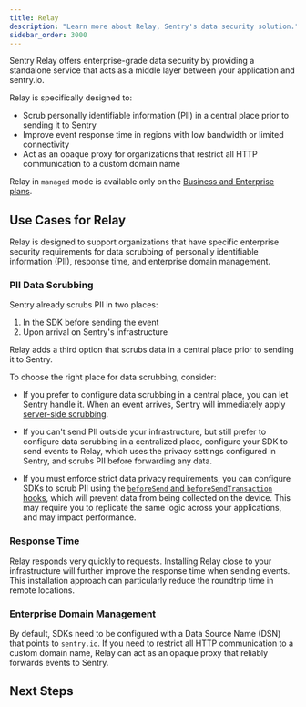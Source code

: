 ```yaml
---
title: Relay
description: "Learn more about Relay, Sentry's data security solution."
sidebar_order: 3000
---
```


Sentry Relay offers enterprise-grade data security by providing a standalone service that acts as a middle layer between your application and sentry.io.

Relay is specifically designed to:

- Scrub personally identifiable information (PII) in a central place prior to sending it to Sentry
- Improve event response time in regions with low bandwidth or limited connectivity
- Act as an opaque proxy for organizations that restrict all HTTP communication to a custom domain name

<Note>

Relay in `managed` mode is available only on the [Business and Enterprise plans](https://sentry.io/pricing/).

</Note>

## Use Cases for Relay

Relay is designed to support organizations that have specific enterprise security requirements for data scrubbing of personally identifiable information (PII), response time, and enterprise domain management.

### PII Data Scrubbing

Sentry already scrubs PII in two places:

1. In the SDK before sending the event
2. Upon arrival on Sentry's infrastructure

Relay adds a third option that scrubs data in a central place prior to sending it to Sentry.

To choose the right place for data scrubbing, consider:

- If you prefer to configure data scrubbing in a central place, you can let Sentry handle it. When an event arrives, Sentry will immediately apply [server-side scrubbing](/security-legal-pii/scrubbing/server-side-scrubbing/).

- If you can't send PII outside your infrastructure, but still prefer to configure data scrubbing in a centralized place, configure your SDK to send events to Relay, which uses the privacy settings configured in Sentry, and scrubs PII before forwarding any data.

- If you must enforce strict data privacy requirements, you can configure SDKs to scrub PII using the [`beforeSend` and `beforeSendTransaction` hooks](/platform-redirect/?next=/configuration/options/%23hooks), which will prevent data from being collected on the device. This may require you to replicate the same logic across your applications, and may impact performance.

### Response Time

Relay responds very quickly to requests. Installing Relay close to your infrastructure will further improve the response time when sending events. This installation approach can particularly reduce the roundtrip time in remote locations.

### Enterprise Domain Management

By default, SDKs need to be configured with a Data Source Name (DSN) that points to `sentry.io`. If you need to restrict all HTTP communication to a custom domain name, Relay can act as an opaque proxy that reliably forwards events to Sentry.

## Next Steps

<PageGrid />
